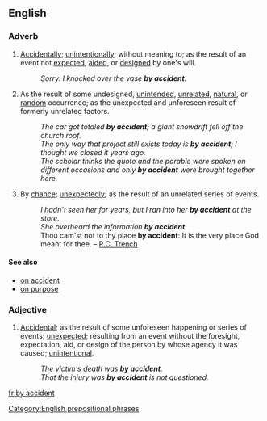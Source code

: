 ==English==
{{rfd}}

===Adverb===
{{infl|en|adverb|head=[[by]] [[accident]]}}

# [[accidentally|Accidentally]]; [[unintentionally]]; without meaning to; as the result of an event not [[expect]]ed, [[aid]]ed, or [[designed]] by one's will.
#:''Sorry. I knocked over the vase '''by accident'''.''
# As the result of some undesigned, [[unintended]], [[unrelated]], [[natural]], or [[random]] occurrence; as the unexpected and unforeseen result of formerly unrelated factors.
#: ''The car got totaled '''by accident'''; a giant snowdrift fell off the church roof.''
#: ''The only way that project still exists today is '''by accident'''; I thought we closed it years ago.''
#: ''The scholar thinks the quote and the parable were spoken on different occasions and only '''by accident''' were brought together here.''
# By [[chance]]; [[unexpectedly]]; as the result of an unrelated series of events.
#: ''I hadn't seen her for years, but I ran into her '''by accident''' at the store.''
#: ''She overheard the information '''by accident'''.''
#: Thou cam'st not to thy place '''by accident''': It is the very place God meant for thee. – [[w:Richard Chenevix Trench|R.C. Trench]]

====See also====
* [[on accident]]
* [[on purpose]]

===Adjective===
{{infl|en|adverb}}

# [[accidental|Accidental]]; as the result of some unforeseen happening or series of events; [[unexpected]]; resulting from an event without the foresight, expectation, aid, or design of the person by whose agency it was caused; [[unintentional]].
#: ''The victim's death was '''by accident'''.''
#: ''That the injury was '''by accident''' is not questioned.''

[[Category:English prepositional phrases]]

[[fr:by accident]]